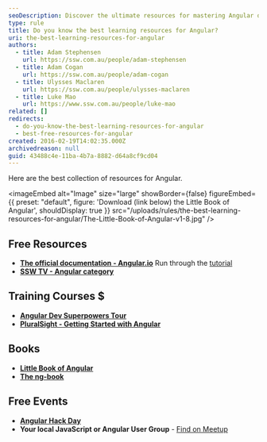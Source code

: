 ```yaml
---
seoDescription: Discover the ultimate resources for mastering Angular development, including official documentation, training courses, books, and free events.
type: rule
title: Do you know the best learning resources for Angular?
uri: the-best-learning-resources-for-angular
authors:
  - title: Adam Stephensen
    url: https://ssw.com.au/people/adam-stephensen
  - title: Adam Cogan
    url: https://ssw.com.au/people/adam-cogan
  - title: Ulysses Maclaren
    url: https://ssw.com.au/people/ulysses-maclaren
  - title: Luke Mao
    url: https://www.ssw.com.au/people/luke-mao
related: []
redirects:
  - do-you-know-the-best-learning-resources-for-angular
  - best-free-resources-for-angular
created: 2016-02-19T14:02:35.000Z
archivedreason: null
guid: 43488c4e-11ba-4b7a-8882-d64a8cf9cd04
---
```


Here are the best collection of resources for Angular.


<imageEmbed
  alt="Image"
  size="large"
  showBorder={false}
  figureEmbed={{
    preset: "default",
    figure: 'Download (link below) the Little Book of Angular',
    shouldDisplay: true
  }}
  src="/uploads/rules/the-best-learning-resources-for-angular/The-Little-Book-of-Angular-v1-8.jpg"
/>
## Free Resources

* **[The official documentation - Angular.io](https://angular.io)**
   Run through the [tutorial](https://angular.io/tutorial)
* **[SSW TV - Angular category](https://tv.ssw.com/?s=angular)**

## Training Courses $

* **[Angular Dev Superpowers Tour](https://www.ssw.com.au/events/angular-superpowers-tour)**
* **[PluralSight - Getting Started with Angular](https://www.pluralsight.com/courses/angular-2-getting-started-update)**

## Books

* **[Little Book of Angular](Little-Book-Angular.pdf)**
* **[The ng-book](https://www.ng-book.com/2)**

## Free Events

* **[Angular Hack Day](https://angularhackday.com)**
* **Your local JavaScript or Angular User Group** - [Find on Meetup](https://www.meetup.com)